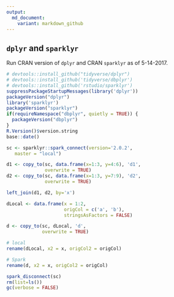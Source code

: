 ```yaml
---
output:
  md_document:
    variant: markdown_github
---
```


<!-- Generated from .Rmd. Please edit that file -->

## `dplyr` and `sparklyr`

Run CRAN version of `dplyr` and CRAN `sparklyr` as of 5-14-2017.

```r
# devtools::install_github("tidyverse/dplyr")
# devtools::install_github('tidyverse/dbplyr')
# devtools::install_github('rstudio/sparklyr')
suppressPackageStartupMessages(library('dplyr'))
packageVersion("dplyr")
library('sparklyr')
packageVersion("sparklyr")
if(requireNamespace("dbplyr", quietly = TRUE)) {
  packageVersion("dbplyr")
}
R.Version()$version.string
base::date()

sc <- sparklyr::spark_connect(version='2.0.2', 
   master = "local")
```

```r
d1 <- copy_to(sc, data.frame(x=1:3, y=4:6), 'd1',
              overwrite = TRUE)
d2 <- copy_to(sc, data.frame(x=1:3, y=7:9), 'd2',
              overwrite = TRUE)

left_join(d1, d2, by='x')
```

```r
dLocal <- data.frame(x = 1:2,
                     origCol = c('a', 'b'),
                     stringsAsFactors = FALSE)

d <- copy_to(sc, dLocal, 'd',
             overwrite = TRUE)

# local
rename(dLocal, x2 = x, origCol2 = origCol)

# Spark
rename(d, x2 = x, origCol2 = origCol)
```


```r
spark_disconnect(sc)
rm(list=ls())
gc(verbose = FALSE)
```
